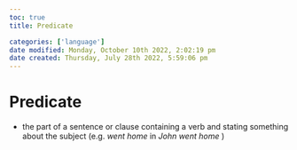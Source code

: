 ```yaml
---
toc: true
title: Predicate

categories: ['language']
date modified: Monday, October 10th 2022, 2:02:19 pm
date created: Thursday, July 28th 2022, 5:59:06 pm
---
```


# Predicate
- the part of a sentence or clause containing a verb and stating something about the subject (e.g. _went home_ in _John went home_ )



